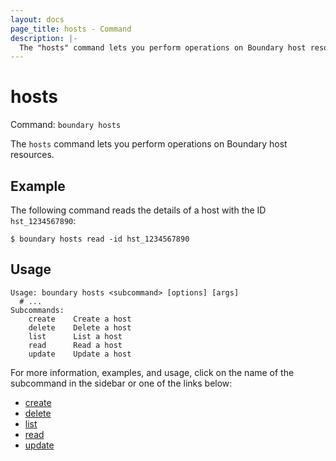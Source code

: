 ```yaml
---
layout: docs
page_title: hosts - Command
description: |-
  The "hosts" command lets you perform operations on Boundary host resources.
---
```


# hosts

Command: `boundary hosts`

The `hosts` command lets you perform operations on Boundary host resources.

## Example

The following command reads the details of a host with the ID `hst_1234567890`:

```shell-session
$ boundary hosts read -id hst_1234567890
```

## Usage

<CodeBlockConfig hideClipboard>

```shell-session
Usage: boundary hosts <subcommand> [options] [args]
  # ...
Subcommands:
    create    Create a host
    delete    Delete a host
    list      List a host
    read      Read a host
    update    Update a host
```

</CodeBlockConfig>

For more information, examples, and usage, click on the name
of the subcommand in the sidebar or one of the links below:

- [create](/boundary/docs/commands/hosts/create)
- [delete](/boundary/docs/commands/hosts/delete)
- [list](/boundary/docs/commands/hosts/list)
- [read](/boundary/docs/commands/hosts/read)
- [update](/boundary/docs/commands/hosts/update)
